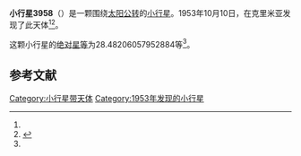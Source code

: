 {{Infobox planet
| bgcolour = #FFFFC0
| name = 3958 Komendantov
| symbol = 
| image = 
| caption = 
| discovery = yes
| discovery_ref = 
| discoverer = {{link-en|普拉格雅·沙尼|Pelageya Shajn}}
| discovery_site = [[克里米亚|克里米亚]] 
| discovered = 1953年10月10日
| designations = yes
| mp_name = 
| named_after = 
| alt_names = 1953 TC/ 1930 WK / 1949 QC2 / 1974 DR / 1978 EV5 / 1986 EN1 / 1986 EY3
| mp_category = [[主带小行星|主带小行星]]
| orbit_ref = <ref name="a">[http://ssd.jpl.nasa.gov/sbdb.cgi?sstr=3958 3958 Komendantov] {{Wayback|url=http://ssd.jpl.nasa.gov/sbdb.cgi?sstr=3958 |date=20200917211415 }}，小行星數據庫瀏覽器（JPL Small-Body Database Browser）－[[美国国家航空航天局|美国国家航空航天局]]喷气推进实验室</ref>
| epoch = 2456400.5 (2013年4月18日更新)
| aphelion = {{convert|2.983336629835118|AU|km|3|abbr=on|lk=out}}
| perihelion = {{convert|1.951112376524154|AU|km|3|abbr=on}}
| semimajor = {{convert|2.467224503179636|AU|km|3|abbr=on}}
| eccentricity = 0.209187338
| period = 1415.505076 [[日|日]]<br />3.88[[儒略年|儒略年]]
| avg_speed = 
| inclination = 4.836131902025587
| asc_node = 11.73827144627454
| mean_anomaly = 
| arg_peri = 28.48206057952884
| satellites = 
| physical_characteristics = yes
| dimensions = 
| mass = 
| density = 
| surface_grav = 
| escape_velocity = 
| sidereal_day = 
| axial_tilt = 
| pole_ecliptic_lat = 
| pole_ecliptic_lon = 
| albedo = 
| temperatures= 
| temp_name1 = 
| mean_temp_1 = 
| max_temp_1 = 
| temp_name2 = 
| max_temp_2 = 
| spectral_type = 
| abs_magnitude = 28.48206057952884
}}

'''小行星3958'''（{{lang-en|3958 Komendantov}}）是一颗围绕[[太阳|太阳]][[公转|公转]]的[[小行星|小行星]]。1953年10月10日，{{link-en|普拉格雅·沙尼|Pelageya Shajn}}在克里米亚发现了此天体<ref name="a" /><ref>{{cite news|title=小行星列表|url=http://cfa-www.harvard.edu/iau/lists/NumberedMPs.txt|accessdate=2013-07-08|newspaper=哈佛大学|archive-date=2008-05-17|archive-url=https://web.archive.org/web/20080517010638/http://cfa-www.harvard.edu/iau/lists/NumberedMPs.txt|dead-url=no}}</ref>。

这颗小行星的[[绝对星等|绝对星等]]为28.48206057952884等<ref name="a" />。

==参考文献==
{{reflist}}
{{Minor Planet Number|[[小行星3957|小行星3957]]|[[小行星3959|小行星3959]]}}

{{小天体}}

[[Category:小行星带天体|Category:小行星带天体]]
[[Category:1953年发现的小行星|Category:1953年发现的小行星]]

{{asteroid-stub}}